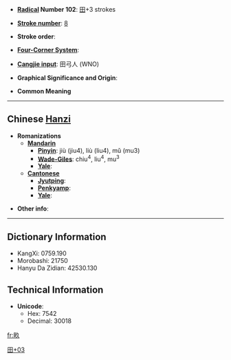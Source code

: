 * '''[[Wiktionary:Chinese radical index| Radical]] Number 102''': [[Wiktionary:Chinese radical index 田|田]]+3 strokes

* '''[[Wiktionary:Chinese total strokes index|Stroke number]]''': [[Wiktionary:Chinese total strokes index 8|8]]

* '''Stroke order''': 

* '''[[Wiktionary:Chinese four corner index|Four-Corner System]]''': 

* '''[[Wiktionary:Chinese Cangjie index|Cangjie input]]''': 田弓人 (WNO)

* '''Graphical Significance and Origin''': 

* '''Common Meaning'''

----

== Chinese [[Hanzi]] ==

* '''Romanizations'''
** '''[[Mandarin]]'''
*** '''[[Pinyin]]''': jiù (jiu4), liù (liu4), mǔ (mu3)
*** '''[[Wade-Giles]]''': chiu<sup>4</sup>, liu<sup>4</sup>, mu<sup>3</sup>
*** '''[[Yale]]''': 
** '''[[Cantonese]]'''
*** '''[[Jyutping]]''':
*** '''[[Penkyamp]]''': 
*** '''[[Yale]]''': 

* '''Other info''': 

----

== Dictionary Information ==

* KangXi: 0759.190
* Morobashi: 21750
* Hanyu Da Zidian: 42530.130

== Technical Information ==

* '''Unicode''':
** Hex: 7542
** Decimal: 30018

[[Category:CJKV Character articles lacking a common meaning|田+03]]

[[fr:畂]]